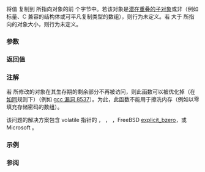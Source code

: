 {{cpp/title|memset}}
{{cpp/string/byte/navbar}}
{{ddcl|header=cstring|
void* memset( void* dest, int ch, std::size_t count );
}}

将值 {{c|static_cast&lt;unsigned char&gt;(ch)}} 复制到 {{c|dest}} 所指向对象的前 {{c|count}} 个字节中。若该对象是[[cpp/language/object#子对象|潜在重叠的子对象]]或非{{named req|TriviallyCopyable}}（例如标量、C 兼容的结构体或可平凡复制类型的数组），则行为未定义。若 {{c|count}} 大于 {{c|dest}} 所指向的对象大小，则行为未定义。

===参数===
{{par begin}}
{{par|dest|指向要填充的对象的指针}}
{{par|ch|填充字节}}
{{par|count|要填充的字节数}}
{{par end}}

===返回值===
{{c|dest}}

===注解===
若 {{tt|std::memset}} 所修改的对象在其生存期的剩余部分不再被访问，则此函数可以被优化掉（在[[cpp/language/as if|如同]]规则下）（例如 [https://gcc.gnu.org/bugzilla/show_bug.cgi?id=8537 gcc 漏洞 8537]）。为此，此函数不能用于擦洗内存（例如以零填充存储密码的数组）。

该问题的解决方案包含 volatile 指针的 {{ltt|cpp/algorithm/fill|std::fill}}，{{mark c23}} {{ltf|c/string/byte/memset|memset_explicit}}，{{mark c11}} {{ltt|c/string/byte/memset|memset_s}}，FreeBSD [https://www.freebsd.org/cgi/man.cgi?query=explicit_bzero explicit_bzero]，或 Microsoft [https://msdn.microsoft.com/en-us/library/windows/desktop/aa366877.aspx {{tt|SecureZeroMemory}}]。

===示例===
{{example
|code=
#include &lt;bitset&gt;
#include &lt;climits&gt;
#include &lt;cstring&gt;
#include &lt;iostream&gt;

int main()
{
    int a[4];
    using bits = std::bitset&lt;sizeof(int) * CHAR_BIT&gt;;
    std::memset(a, 0b1111'0000'0011, sizeof a);
    for (int ai : a)
        std::cout &lt;&lt; bits(ai) &lt;&lt; '\n';
}
|output=
00000011000000110000001100000011
00000011000000110000001100000011
00000011000000110000001100000011
00000011000000110000001100000011
}}

===参阅===
{{dsc begin}}
{{dsc inc|cpp/string/byte/dsc memcpy}}
{{dsc inc|cpp/string/byte/dsc memmove}}
{{dsc inc|cpp/string/wide/dsc wmemset}}
{{dsc inc|cpp/algorithm/dsc fill}}
{{dsc inc|cpp/algorithm/dsc fill_n}}
{{dsc inc|cpp/types/dsc is_trivially_copyable}}
{{dsc see c|c/string/byte/memset}}
{{dsc end}}

{{langlinks|de|en|es|fr|it|ja|pt|ru}}